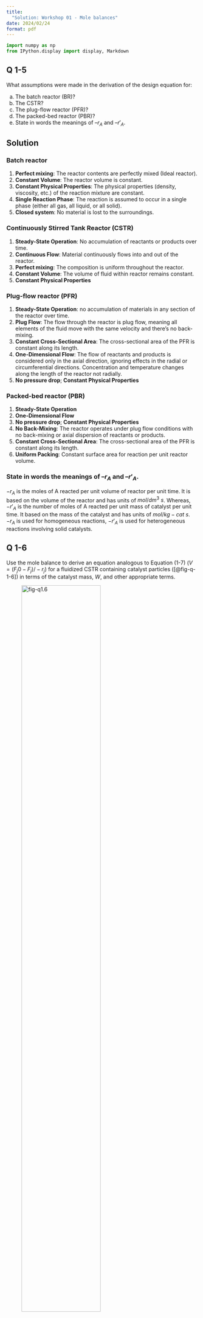 ```yaml
---
title: 
  "Solution: Workshop 01 - Mole balances"
date: 2024/02/24
format: pdf
---
```


```python
import numpy as np
from IPython.display import display, Markdown
```

## Q 1-5  

What assumptions were made in the derivation of the design equation
for:

(a) The batch reactor (BR)?
(b) The CSTR?
(c) The plug-flow reactor (PFR)?
(d) The packed-bed reactor (PBR)?
(e) State in words the meanings of $–r_A$ and $–r′_A$.

## Solution

### Batch reactor

1. **Perfect mixing**: The reactor contents are perfectly mixed (Ideal reactor).
2. **Constant Volume**: The reactor volume is constant.
4. **Constant Physical Properties**: The physical properties (density,
   viscosity, etc.) of the reaction mixture are constant.
5. **Single Reaction Phase**: The reaction is assumed to occur in a single
   phase (either all gas, all liquid, or all solid).
6. **Closed system**: No material is lost to the surroundings.

### Continuously Stirred Tank Reactor (CSTR)

1. **Steady-State Operation**: No accumulation of reactants or products over
   time.
2. **Continuous Flow**: Material continuously flows into and out of the
   reactor.
3. **Perfect mixing**: The composition is uniform throughout the reactor.
4. **Constant Volume**: The volume of fluid within reactor remains constant.
5. **Constant Physical Properties** 

### Plug-flow reactor (PFR)

1. **Steady-State Operation**: no accumulation of materials in any section of
   the reactor over time.
2. **Plug Flow**: The flow through the reactor is plug flow, meaning all
   elements of the fluid move with the same velocity and there's no
   back-mixing. 
3. **Constant Cross-Sectional Area**: The cross-sectional area of the PFR is
   constant along its length.
4. **One-Dimensional Flow**: The flow of reactants and products is considered
   only in the axial direction, ignoring effects in the radial or
   circumferential directions. Concentration and temperature
   changes along the length of the reactor not radially.
5. **No pressure drop**;  **Constant Physical Properties**


### Packed-bed reactor (PBR)

1. **Steady-State Operation**
2. **One-Dimensional Flow**
3. **No pressure drop**;  **Constant Physical Properties**
4. **No Back-Mixing**: The reactor operates under plug flow conditions with no
   back-mixing or axial dispersion of reactants or products. 
5. **Constant Cross-Sectional Area**: The cross-sectional area of the PFR is
   constant along its length.
6. **Uniform Packing**: Constant surface area for reaction per unit reactor
   volume.
 
### State in words the meanings of $–r_A$ and $–r′_A$.

$-r_A$ is the moles of A reacted per unit volume of reactor per unit time. It
is based on the volume of the reactor and has units of $mol/ dm^3 \ s$. Whereas,
$-r'_A$ is the number of moles of A reacted per unit mass of catalyst per
unit time. It based on the mass of the catalyst and has units of $mol/ kg-cat
\ s$. $-r_A$ is used for homogeneous reactions, $-r'_A$ is used for heterogeneous
reactions involving solid catalysts. 



## Q 1-6

Use the mole balance to derive an equation analogous to Equation (1-7) ($V =
(F_j0 - F_j)/ -r_j)$ for a fluidized CSTR containing catalyst particles
([@fig-q-1-6]) in terms of the catalyst mass, $W$, and other appropriate
terms.

::: {.content-visible when-format="html"}

![fig-q1.6](../../../assets/images/fig-q1-6.png){#fig-q-1-6 width=70%}

:::

::: {.content-visible unless-format="html"}

![fig-q1.6](../../../assets/images/fig-q1-6.png){#fig-q-1-6}

:::

## Solution

Assumptions: 

1. Steady state
2. Completely mixed: As the catalyst particles rigorously mix within fluidized
   bed.

Since the reaction occurs on the catalyst, we take mass of catalyst as basis
and not the volume of the fluidized bed. Thus for component $j$ the rate is
expressed as $r'_j$ with unit $mol/ kg-cat\ s$.

General mole balance: 

$$
  F_{j0} - F_j + \int^V \rho_b r'_j dV =  \frac{dN_j}{dt}
$${#eq-mole-balance}

Since the reactor is at steady state

$$
\frac{dN_j}{dt} = 0
$${#eq-ss}

completely mixed assumption means 
$$
\int^V \rho_b r'_j dV =  \rho_b V r'_j 
$${#eq-mixed}

The weight of catalyst $W$ can be written as 

$$
W = \rho_b V
$${#eq-catalyst-weight}

where, $\rho_b$ is the bulk density. 

The mole balance equation thus becomes

$$
  F_{j0} - F_j + W r'_j = 0
$${#eq-mole-balance}

Rearranging
$$
  W = \frac{F_{j} - F_{j0}}{r'_j}
$${#eq-mole-balance2}


## P 1.4 LA Basin
 
[Solution to the LA Basin problem](https://websites.umich.edu/~elements/5e/web_mod/la_basin/index.htm)


## P 1-5

The reaction $\ce{A -> B}$ is to be carried out isothermally in a
continuous-ﬂow reactor. The entering volumetric flow rate $v_0$ is $10 dm^3/h$.
(Note: $F_A = C_A v$. For a constant volumetric flow rate $v = v_0$ , then $F_A
= C_A v_0$ . Also, $C_{A0} = F_{A0} ⁄ v_0 = ( [ 5 mol/h ] ⁄ [ 10 dm^3 /h ] ) =
0.5 mol/dm^3.)$

Calculate both the CSTR and PFR reactor volumes necessary to consume 99% of A
(i.e., $C_A= 0.01 C_{A0}$) when the entering molar flow rate is $5 mol/h$,
assuming the reaction rate $–r_A$ is

a). $–r_A = k$ with $k = 0.05 mol/h \cdot dm^3$
b). $–r_A = kC_A$ with $k = 0.0001 s^{–1}$
c). $–r_A = kC_A^2$ with $k = 300 dm^3/ mol \cdot h$
d). Repeat (a), (b), and/or (c) to calculate the time necessary to consume 99.9%
    of species A in a $1000 dm^3$ constant-volume batch reactor with $C_{A0} = 0.5
    mol/dm^3$.


## Solution

### Reaction: 

$\ce{A -> B}$

### Assumptions: 

- Isothermal
- Continuous flow reactor

### Data: 

```python
# Data problem 1.5 
pd         = {}
pd['υ~0~ (dm^3^/h)'] = 10
pd['C~A0~ (mol/dm^3^)'] = 0.5
pd['X'] = 0.99

for key, value in pd.items(): 
  md = "{} = {}".format(key, value)
  display(Markdown(md))

v0 = pd['υ~0~ (dm^3^/h)']
Ca0 = pd['C~A0~ (mol/dm^3^)']
X = pd['X']
one_minus_X = 1 - X
```

### Question a

$-r_A = k$

```python
k = 0.05

CA =(1-X)*Ca0
FA0 = Ca0*v0
FA = CA*v0

V_cstr = v0 * (Ca0-CA)/k

md = "k = {} mol/h dm^3^".format(k)
display(Markdown(md))

```

For CSTR, 

$$
V  = \frac{F_{A0}-F_A}{-r_A}
$${#eq-cstr}

Where, $F_{A0} = C_{A0} \upsilon$

$$
F_A = C_A \upsilon 
$$


$F_A$  = `{python} one_minus_X` $C_{A0} \upsilon$

From Data

$F_{A0}$ = `{python} FA0`; $F_{A}$ = `{python} FA`

$\therefore V_{CSTR}$ = `{python} V_cstr` $dm^3$. 


For PFR, 

$$
\frac{dF_A}{dV}= r_A
$$

$$
F_A  = C_A \upsilon_0; F_{A0}= C_{A0} \upsilon_0
$$

$$
-r_A = k
$$

$$
\frac{d C_A \upsilon_0}{dV} = -k
$$

$$
\frac{\upsilon_0}{-k} \int_{C_{A0}}^{C_A} dC_A = \int_0^V dV
$$

$$
V = \frac{\upsilon_0}{k} \left( C_{A0} - C_A \right)
$$

```python

V_pfr = v0*(Ca0-CA)/k

```

$\therefore V_{PFR}$ = `{python} V_pfr` $dm^3$. 


Other question can be solved on the same lines. 

### Final answers: 

b. $V_{CSTR} = 2750 dm^3$; $V_{PFR}=127.9 dm^3$

c. $V_{CSTR} = 660 dm^3$; $V_{PFR}=6.6 dm^3$

d. Batch reactor: 66600 h
